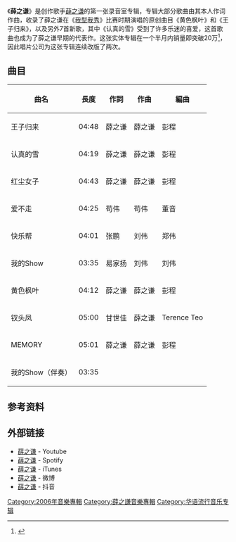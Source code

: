 {{Infobox Album
| Name = 薛之谦
| Type = 專輯
| Artist = [[薛之謙|薛之謙]]
| Cover = 《JACKY XUE》 Cover.jpg
| Recorded = 2006年
| Released = 2006年6月12日
| Genre = [[華語流行音樂|華語流行音樂]]
| Label =  [[上腾娱乐|上腾娱乐]]、[[环球音乐|环球音乐]]
| Length = 43分39秒
| Producer = 陈耀川、彭程、释子
| prev_title = 
| prev_year  = 
| next_title = [[你过得好吗|你过得好吗]]
| next_year  = 2007
|alt=350px}}
《'''薛之谦'''》是创作歌手[[薛之谦|薛之谦]]的第一张录音室专辑，专辑大部分歌曲由其本人作词作曲，收录了薛之谦在《[[我型我秀|我型我秀]]》比赛时期演唱的原创曲目《黄色枫叶》和《王子归来》，以及另外7首新歌，其中《认真的雪》受到了许多乐迷的喜爱，这首歌曲也成为了薛之谦早期的代表作。这张实体专辑在一个半月内销量即突破20万<ref>{{Cite web|url=http://music.yule.sohu.com/20060813/n244767612.shtml|title=唱片销量破20万 薛之谦坐上环球内地头把交椅|date=2006-08-13|publisher=搜狐音乐|archiveurl=https://web.archive.org/web/20190428111609/http://music.yule.sohu.com/20060813/n244767612.shtml|archivedate=2019-04-28}}</ref>，因此唱片公司为这张专辑连续改版了两次。

==曲目==
{| class="wikitable"
|+
!曲名
!長度
!作詞
!作曲
!編曲
|-
|王子归来
|04:48
|薛之谦
|薛之谦
|彭程
|-
|认真的雪
|04:19
|薛之谦
|薛之谦
|彭程
|-
|红尘女子
|04:43
|薛之谦
|薛之谦
|彭程
|-
|爱不走
|04:25
|苟伟
|苟伟
|董音
|-
|快乐帮
|04:01
|张鹏
|刘伟
|郑伟
|-
|我的Show
|03:35
|易家扬
|刘伟
|刘伟
|-
|黄色枫叶
|04:12
|薛之谦
|薛之谦
|彭程
|-
|钗头凤
|05:00
|甘世佳
|薛之谦
|Terence Teo
|-
|MEMORY
|05:01
|薛之谦
|薛之谦
|彭程
|-
|我的Show（伴奏）
|03:35
| colspan="3" |
|}

==参考资料==
{{reflist}}

==外部链接==
* [https://www.youtube.com/watch?v=XKuL5xaKZHM&list=RDEM-8VHXQLVekn_3sPr3rB8hg 薛之谦] - Youtube
* [https://open.spotify.com/artist/1cg0bYpP5e2DNG0RgK2CMN 薛之谦] {{Wayback|url=https://open.spotify.com/artist/1cg0bYpP5e2DNG0RgK2CMN |date=20190410105101 }} - Spotify
* [https://itunes.apple.com/us/artist/joker-xue/160809474 薛之谦] - iTunes
* [https://m.weibo.cn/profile/1239246050 薛之谦] {{Wayback|url=https://m.weibo.cn/profile/1239246050 |date=20190420040949 }} - 微博
* [https://www.iesdouyin.com/share/user/96392803790 薛之谦] {{Wayback|url=https://www.iesdouyin.com/share/user/96392803790 |date=20190422081959 }} - 抖音

{{薛之谦}}
{{Authority control}}
[[Category:2006年音樂專輯|Category:2006年音樂專輯]]
[[Category:薛之謙音樂專輯|Category:薛之謙音樂專輯]]
[[Category:华语流行音乐专辑|Category:华语流行音乐专辑]]